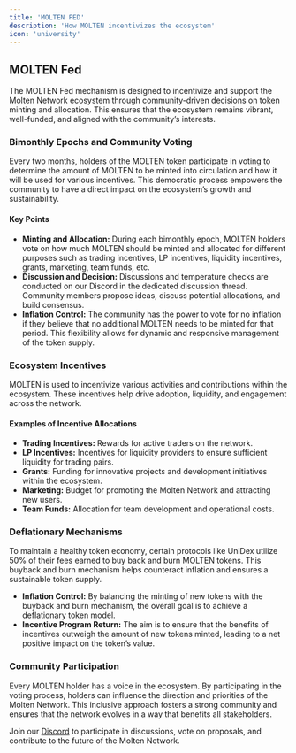 ```yaml
---
title: 'MOLTEN FED'
description: 'How MOLTEN incentivizes the ecosystem'
icon: 'university'
---
```


## MOLTEN Fed

The MOLTEN Fed mechanism is designed to incentivize and support the Molten Network ecosystem through community-driven decisions on token minting and allocation. This ensures that the ecosystem remains vibrant, well-funded, and aligned with the community’s interests.

### Bimonthly Epochs and Community Voting

Every two months, holders of the MOLTEN token participate in voting to determine the amount of MOLTEN to be minted into circulation and how it will be used for various incentives. This democratic process empowers the community to have a direct impact on the ecosystem’s growth and sustainability.

#### Key Points

- **Minting and Allocation:** During each bimonthly epoch, MOLTEN holders vote on how much MOLTEN should be minted and allocated for different purposes such as trading incentives, LP incentives, liquidity incentives, grants, marketing, team funds, etc.
- **Discussion and Decision:** Discussions and temperature checks are conducted on our Discord in the dedicated discussion thread. Community members propose ideas, discuss potential allocations, and build consensus.
- **Inflation Control:** The community has the power to vote for no inflation if they believe that no additional MOLTEN needs to be minted for that period. This flexibility allows for dynamic and responsive management of the token supply.

### Ecosystem Incentives

MOLTEN is used to incentivize various activities and contributions within the ecosystem. These incentives help drive adoption, liquidity, and engagement across the network.

#### Examples of Incentive Allocations

- **Trading Incentives:** Rewards for active traders on the network.
- **LP Incentives:** Incentives for liquidity providers to ensure sufficient liquidity for trading pairs.
- **Grants:** Funding for innovative projects and development initiatives within the ecosystem.
- **Marketing:** Budget for promoting the Molten Network and attracting new users.
- **Team Funds:** Allocation for team development and operational costs.

### Deflationary Mechanisms

To maintain a healthy token economy, certain protocols like UniDex utilize 50% of their fees earned to buy back and burn MOLTEN tokens. This buyback and burn mechanism helps counteract inflation and ensures a sustainable token supply.

- **Inflation Control:** By balancing the minting of new tokens with the buyback and burn mechanism, the overall goal is to achieve a deflationary token model.
- **Incentive Program Return:** The aim is to ensure that the benefits of incentives outweigh the amount of new tokens minted, leading to a net positive impact on the token’s value.

### Community Participation

Every MOLTEN holder has a voice in the ecosystem. By participating in the voting process, holders can influence the direction and priorities of the Molten Network. This inclusive approach fosters a strong community and ensures that the network evolves in a way that benefits all stakeholders.

Join our [Discord](https://discord.gg/moltennetwork) to participate in discussions, vote on proposals, and contribute to the future of the Molten Network.


